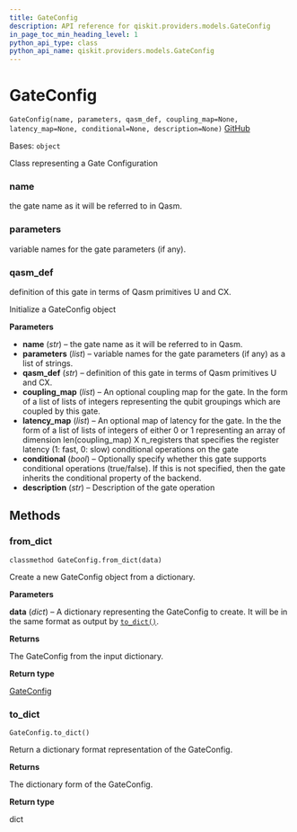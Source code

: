 ```yaml
---
title: GateConfig
description: API reference for qiskit.providers.models.GateConfig
in_page_toc_min_heading_level: 1
python_api_type: class
python_api_name: qiskit.providers.models.GateConfig
---
```


# GateConfig

<span id="qiskit.providers.models.GateConfig" />

`GateConfig(name, parameters, qasm_def, coupling_map=None, latency_map=None, conditional=None, description=None)` [GitHub](https://github.com/qiskit/qiskit/tree/stable/0.19/qiskit/providers/models/backendconfiguration.py "view source code")

Bases: `object`

Class representing a Gate Configuration

<span id="qiskit.providers.models.GateConfig.name" />

### name

the gate name as it will be referred to in Qasm.

<span id="qiskit.providers.models.GateConfig.parameters" />

### parameters

variable names for the gate parameters (if any).

<span id="qiskit.providers.models.GateConfig.qasm_def" />

### qasm\_def

definition of this gate in terms of Qasm primitives U and CX.

Initialize a GateConfig object

**Parameters**

*   **name** (*str*) – the gate name as it will be referred to in Qasm.
*   **parameters** (*list*) – variable names for the gate parameters (if any) as a list of strings.
*   **qasm\_def** (*str*) – definition of this gate in terms of Qasm primitives U and CX.
*   **coupling\_map** (*list*) – An optional coupling map for the gate. In the form of a list of lists of integers representing the qubit groupings which are coupled by this gate.
*   **latency\_map** (*list*) – An optional map of latency for the gate. In the the form of a list of lists of integers of either 0 or 1 representing an array of dimension len(coupling\_map) X n\_registers that specifies the register latency (1: fast, 0: slow) conditional operations on the gate
*   **conditional** (*bool*) – Optionally specify whether this gate supports conditional operations (true/false). If this is not specified, then the gate inherits the conditional property of the backend.
*   **description** (*str*) – Description of the gate operation

## Methods

### from\_dict

<span id="qiskit.providers.models.GateConfig.from_dict" />

`classmethod GateConfig.from_dict(data)`

Create a new GateConfig object from a dictionary.

**Parameters**

**data** (*dict*) – A dictionary representing the GateConfig to create. It will be in the same format as output by [`to_dict()`](qiskit.providers.models.GateConfig#to_dict "qiskit.providers.models.GateConfig.to_dict").

**Returns**

The GateConfig from the input dictionary.

**Return type**

[GateConfig](qiskit.providers.models.GateConfig "qiskit.providers.models.GateConfig")

### to\_dict

<span id="qiskit.providers.models.GateConfig.to_dict" />

`GateConfig.to_dict()`

Return a dictionary format representation of the GateConfig.

**Returns**

The dictionary form of the GateConfig.

**Return type**

dict

